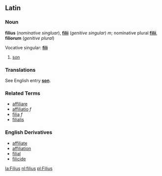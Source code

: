 ==Latin==
===Noun===
'''filius''' (''nominative singluar''), '''[[filii]]''' (''genitive singular'') ''m''; nominative plural '''[[filii]]''',  '''filiorum''' (''genitive plural'')

Vocative singular: '''[[fili]]'''

# [[son]]

===Translations===
See English entry '''[[son]]'''.

===Related Terms===
*[[affiliare]]
*[[affiliatio]] ''f''
*[[filia]] ''f''
*[[filialis]]

===English Derivatives===
*[[affiliate]]
*[[affiliation]]
*[[filial]]
*[[filicide]]

[[la:Filius]]
[[nl:filius]]
[[pl:Filius]]
